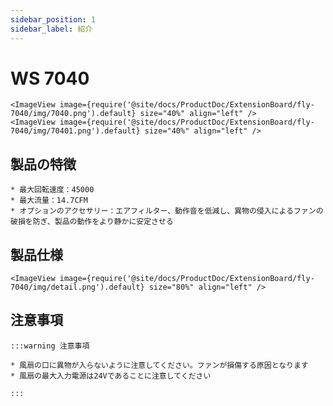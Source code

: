 ```yaml
---
sidebar_position: 1
sidebar_label: 紹介
---
```




# WS 7040

    <ImageView image={require('@site/docs/ProductDoc/ExtensionBoard/fly-7040/img/7040.png').default} size="40%" align="left" />
    <ImageView image={require('@site/docs/ProductDoc/ExtensionBoard/fly-7040/img/70401.png').default} size="40%" align="left" />


## 製品の特徴

    * 最大回転速度：45000
    * 最大流量：14.7CFM
    * オプションのアクセサリー：エアフィルター、動作音を低減し、異物の侵入によるファンの破損を防ぎ、製品の動作をより静かに安定させる

## 製品仕様

    <ImageView image={require('@site/docs/ProductDoc/ExtensionBoard/fly-7040/img/detail.png').default} size="80%" align="left" />

## 注意事項

    :::warning 注意事項

    * 風扇の口に異物が入らないように注意してください。ファンが損傷する原因となります
    * 風扇の最大入力電源は24Vであることに注意してください

    :::